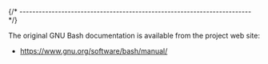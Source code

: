 
{/* ------------------------------------------------------------------------ */}

The original GNU Bash documentation is available from
the project web site:

- https://www.gnu.org/software/bash/manual/
